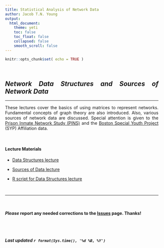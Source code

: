 ```yaml
---
title: Statistical Analysis of Network Data
author: Jacob T.N. Young
output: 
  html_document:
    theme: yeti
    toc: false
    toc_float: false
    collapsed: false
    smooth_scroll: false
---
```


<style>
body {
text-align: justify}
</style>

```r
knitr::opts_chunk$set( echo = TRUE )
```

<br>

## *Network Data Structures and Sources of Network Data*
____

These lectures cover the basics of using matrices to represent networks. Fundamental concepts of graph theory are also introduced. Also, various sources of network data are discussed. Special attention is given to the [Prison Inmate Network Study (PINS)](http://justicecenter.psu.edu/research/projects/%20prison-inmate-networks-study-pins) and the [Boston Special Youth Project](https://jacobtnyoung.github.io/SYP-Networks/) (SYP) Affiliation data.

<br>

#### Lecture Materials  

  + [Data Structures lecture](../lectures/lecture-02-data-structures.pdf)  
  
  + [Sources of Data lecture](../lectures/lecture-03-data-sources.pdf)  
  
  + [R script for Data Structures lecture](../lecture_syntax/lecture-syntax-02-data-structures.R)

<br>

____

<br>

#### ***Please*** report any needed corrections to the [Issues](https://github.com/jacobtnyoung/SAND/issues/new) page. Thanks!

<br>
<br>


###### ***Last updated `r format(Sys.time(), '%d %B, %Y')`***